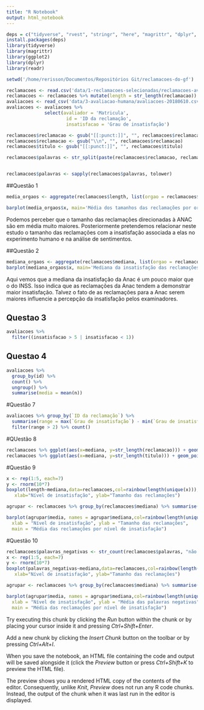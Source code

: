 ```yaml
---
title: "R Notebook"
output: html_notebook
---
```

```r
deps = c("tidyverse", "rvest", "stringr", "here", "magrittr", "dplyr", "readr","janitor")
install.packages(deps)
library(tidyverse)
library(magrittr)
library(ggplot2)
library(dplyr)
library(readr)
```

```r
setwd('/home/rerisson/Documentos/Repositórios Git/reclamacoes-do-gf')
```


```r

reclamacoes <- read.csv('data/1-reclamacoes-selecionadas/reclamacoes-avaliadas.csv')
reclamacoes <- reclamacoes %>% mutate(length = str_length(reclamacao))
avaliacoes <- read_csv('data/3-avaliacao-humana/avaliacoes-20180610.csv')
avaliacoes <- avaliacoes %>% 
              select(avaliador = 'Matricula', 
                      id = 'ID da reclamação', 
                      insatisfacao = 'Grau de insatisfação')

```

```r

reclamacoes$reclamacao <- gsub("[[:punct:]]", "", reclamacoes$reclamacao)
reclamacoes$reclamacao <- gsub("\\n", "", reclamacoes$reclamacao)
reclamacoes$titulo <- gsub("[[:punct:]]", "", reclamacoes$titulo)

reclamacoes$palavras <- str_split(paste(reclamacoes$reclamacao, reclamacoes$titulo, sep=" "), " ")


reclamacoes$palavras <- sapply(reclamacoes$palavras, tolower)


```

##Questão 1
```r
media_orgaos <- aggregate(reclamacoes$length, list(orgao = reclamacoes$orgao), mean)

barplot(media_orgaos$x, main='Média dos tamanhos das reclamações por orgão', names.arg = c("Anac", "INSS"))
```
Podemos perceber que o tamanho das reclamações direcionadas à ANAC são em média muito maiores. Posteriormente pretendemos relacionar neste estudo o tamanho das reclamações com a insatisfação associada a elas no experimento humano e na análise de sentimentos.



##Questão 2
```r
mediana_orgaos <- aggregate(reclamacoes$mediana, list(orgao = reclamacoes$orgao), mean)
barplot(mediana_orgaos$x, main='Mediana da insatisfação das reclamações por orgão', names.arg = c("Anac", "INSS"))
```
Aqui vemos que a mediana da insatisfação da Anac é um pouco maior que o do INSS. Isso indica que as reclamações da Anac tendem a demonstrar maior insatisfação. Talvez o fato de as reclamações para a Anac serem maiores influencie a percepção da insatisfação pelos examinadores.





##  Questao 3
```r
avaliacoes %>% 
  filter((insatisfacao > 5 | insatisfacao < 1))
```


## Questao 4
```r
avaliacoes %>% 
  group_by(id) %>% 
  count() %>%
  ungroup() %>% 
  summarise(media = mean(n))
```
#Questão 7
```r
avaliacoes %>% group_by(`ID da reclamação`) %>% 
  summarise(range = max(`Grau de insatisfação`) - min(`Grau de insatisfação`)) %>% 
  filter(range > 2) %>% count()

```

#QUestão 8
```r
reclamacoes %>% ggplot(aes(x=mediana, y=str_length(reclamacao))) + geom_point()
reclamacoes %>% ggplot(aes(x=mediana, y=str_length(titulo))) + geom_point()

```

#Questão 9 

```r
x <- rep(1:5, each=7)
y <- rnorm(10*7)
boxplot(length~mediana,data=reclamacoes,col=rainbow(length(unique(x))), main="Média das reclamações por nível de insatisfação",
   xlab="Nível de insatisfação", ylab="Tamanho das reclamações") 

agrupar <- reclamacoes %>% group_by(reclamacoes$mediana) %>% summarise(media = mean(length)) 

barplot(agrupar$media, names = agrupar$mediana,col=rainbow(length(unique(x))),
  xlab = "Nível de insatisfação", ylab = "Tamanho das reclamações",
  main = "Média das reclamações por nível de insatisfação")
```

#Questão 10

```r
reclamacoes$palavras_negativas <- str_count(reclamacoes$palavras, "não|pior|piores|ruim|horrível|reclamação|triste|indignação|nenhuma|merda|porcaria|péssimo|infelizmente|nenhuma|nunca|nenhum|nada")
x <- rep(1:5, each=7)
y <- rnorm(10*7)
boxplot(palavras_negativas~mediana,data=reclamacoes,col=rainbow(length(unique(x))), main="Média das reclamações por nível de insatisfação",
   xlab="Nível de insatisfação", ylab="Tamanho das reclamações") 

agrupar <- reclamacoes %>% group_by(reclamacoes$mediana) %>% summarise(media = mean(palavras_negativas)) 

barplot(agrupar$media, names = agrupar$mediana,col=rainbow(length(unique(x))),
  xlab = "Nível de insatisfação", ylab = "Média das palavras negativas",
  main = "Média das reclamações por nível de insatisfação")

```


Try executing this chunk by clicking the *Run* button within the chunk or by placing your cursor inside it and pressing *Ctrl+Shift+Enter*. 

Add a new chunk by clicking the *Insert Chunk* button on the toolbar or by pressing *Ctrl+Alt+I*.

When you save the notebook, an HTML file containing the code and output will be saved alongside it (click the *Preview* button or press *Ctrl+Shift+K* to preview the HTML file).

The preview shows you a rendered HTML copy of the contents of the editor. Consequently, unlike *Knit*, *Preview* does not run any R code chunks. Instead, the output of the chunk when it was last run in the editor is displayed.
